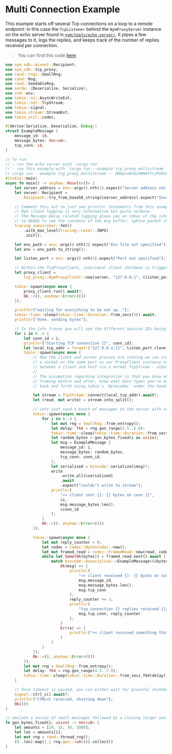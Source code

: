 # Multi Connection Example

This example starts off several Tcp connections on a loop to a remote endpoint: in this case the `TcpListener` behind the `NymProxyServer` instance on the echo server found in
[`nym/tools/echo-server/`](https://github.com/nymtech/nym/tree/develop/tools/echo-server). It pipes a few messages to it, logs the replies, and keeps track of the number of replies received per connection.

> You can find this code [here](https://github.com/nymtech/nym/blob/develop/sdk/rust/nym-sdk/examples/tcp_proxy_multistream.rs)

```rust
use nym_sdk::mixnet::Recipient;
use nym_sdk::tcp_proxy;
use rand::rngs::SmallRng;
use rand::Rng;
use rand::SeedableRng;
use serde::{Deserialize, Serialize};
use std::env;
use tokio::io::AsyncWriteExt;
use tokio::net::TcpStream;
use tokio::signal;
use tokio_stream::StreamExt;
use tokio_util::codec;

#[derive(Serialize, Deserialize, Debug)]
struct ExampleMessage {
    message_id: i8,
    message_bytes: Vec<u8>,
    tcp_conn: i8,
}

// To run:
// - run the echo server with `cargo run`
// - run this example with `cargo run --example tcp_proxy_multistream -- <ECHO_SERVER_NYM_ADDRESS> <ENV_FILE_PATH> <CLIENT_PORT>` e.g.
// cargo run --example tcp_proxy_multistream -- DMHyxo8n6sKWHHTVvjRVDxDSMX8gYXRU1AQ6UpwsrWiB.6STYCWGWyRxqn2juWdgjMkAMsT9EaAzPpLWq5zkS68MB@CJG5zTcmoLijmDrtAiLV9PZHxNz8LQu6hmgA89V2RxxL ../../../envs/canary.env 8080
#[tokio::main]
async fn main() -> anyhow::Result<()> {
    let server_address = env::args().nth(1).expect("Server address not provided");
    let server: Recipient =
        Recipient::try_from_base58_string(&server_address).expect("Invalid server address");

    // Comment this out to just see println! statements from this example.
    // Nym client logging is very informative but quite verbose.
    // The Message Decay related logging gives you an ideas of the internals of the proxy message ordering: you need to switch
    // to DEBUG to see the contents of the msg buffer, sphinx packet chunking, etc.
    tracing_subscriber::fmt()
        .with_max_level(tracing::Level::INFO)
        .init();

    let env_path = env::args().nth(2).expect("Env file not specified");
    let env = env_path.to_string();

    let listen_port = env::args().nth(3).expect("Port not specified");

    // Within the TcpProxyClient, individual client shutdown is triggered by the timeout.
    let proxy_client =
        tcp_proxy::NymProxyClient::new(server, "127.0.0.1", &listen_port, 45, Some(env)).await?;

    tokio::spawn(async move {
        proxy_client.run().await?;
        Ok::<(), anyhow::Error>(())
    });

    println!("waiting for everything to be set up..");
    tokio::time::sleep(tokio::time::Duration::from_secs(5)).await;
    println!("done. sending bytes");

    // In the info traces you will see the different session IDs being set up, one for each TcpStream.
    for i in 0..4 {
        let conn_id = i;
        println!("Starting TCP connection {}", conn_id);
        let local_tcp_addr = format!("127.0.0.1:{}", listen_port.clone());
        tokio::spawn(async move {
            // Now the client and server proxies are running we can create and pipe traffic to/from
            // a socket on the same port as our ProxyClient instance as if we were just communicating
            // between a client and host via a normal TcpStream - albeit with a decent amount of additional latency.
            //
            // The assumption regarding integration is that you know what you're sending, and will do proper
            // framing before and after, know what data types you're expecting; the proxies are just piping bytes
            // back and forth using tokio's `Bytecodec` under the hood.

            let stream = TcpStream::connect(local_tcp_addr).await?;
            let (read, mut write) = stream.into_split();

            // Lets just send a bunch of messages to the server with variable delays between them, with a message and tcp connection ids to keep track of ordering on the server side (for illustrative purposes **only**; keeping track of anonymous replies is handled by the proxy under the hood with Single Use Reply Blocks (SURBs); for this illustration we want some kind of app-level message id, but irl most of the time you'll probably be parsing on e.g. the incoming response type instead)
            tokio::spawn(async move {
                for i in 0..4 {
                    let mut rng = SmallRng::from_entropy();
                    let delay: f64 = rng.gen_range(2.5..5.0);
                    tokio::time::sleep(tokio::time::Duration::from_secs_f64(delay)).await;
                    let random_bytes = gen_bytes_fixed(i as usize);
                    let msg = ExampleMessage {
                        message_id: i,
                        message_bytes: random_bytes,
                        tcp_conn: conn_id,
                    };
                    let serialised = bincode::serialize(&msg)?;
                    write
                        .write_all(&serialised)
                        .await
                        .expect("couldn't write to stream");
                    println!(
                        ">> client sent {}: {} bytes on conn {}",
                        &i,
                        msg.message_bytes.len(),
                        &conn_id
                    );
                }
                Ok::<(), anyhow::Error>(())
            });

            tokio::spawn(async move {
                let mut reply_counter = 0;
                let codec = codec::BytesCodec::new();
                let mut framed_read = codec::FramedRead::new(read, codec);
                while let Some(Ok(bytes)) = framed_read.next().await {
                    match bincode::deserialize::<ExampleMessage>(&bytes) {
                        Ok(msg) => {
                            println!(
                                "<< client received {}: {} bytes on conn {}",
                                msg.message_id,
                                msg.message_bytes.len(),
                                msg.tcp_conn
                            );
                            reply_counter += 1;
                            println!(
                                "tcp connection {} replies received {}/4",
                                msg.tcp_conn, reply_counter
                            );
                        }
                        Err(e) => {
                            println!("<< client received something that wasn't an example message of {} bytes. error: {}", bytes.len(), e);
                        }
                    }
                }
            });
            Ok::<(), anyhow::Error>(())
        });
        let mut rng = SmallRng::from_entropy();
        let delay: f64 = rng.gen_range(4.5..7.0);
        tokio::time::sleep(tokio::time::Duration::from_secs_f64(delay)).await;
    }

    // Once timeout is passed, you can either wait for graceful shutdown or just hard stop it.
    signal::ctrl_c().await?;
    println!("CTRL+C received, shutting down");
    Ok(())
}

// emulate a series of small messages followed by a closing larger one
fn gen_bytes_fixed(i: usize) -> Vec<u8> {
    let amounts = [10, 15, 50, 1000];
    let len = amounts[i];
    let mut rng = rand::thread_rng();
    (0..len).map(|_| rng.gen::<u8>()).collect()
}
```
